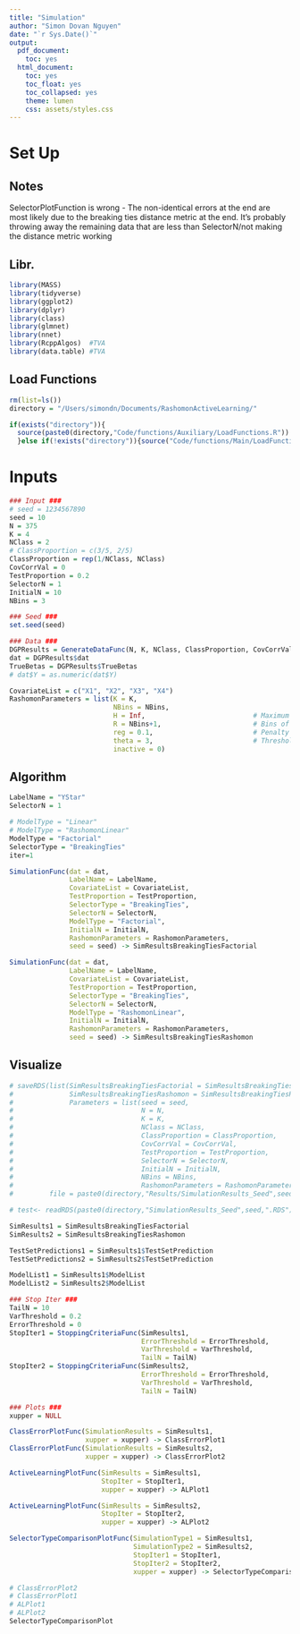 ```yaml
---
title: "Simulation"
author: "Simon Dovan Nguyen"
date: "`r Sys.Date()`"
output:
  pdf_document:
    toc: yes
  html_document:
    toc: yes
    toc_float: yes
    toc_collapsed: yes
    theme: lumen
    css: assets/styles.css
---
```


# Set Up

## Notes

SelectorPlotFunction is wrong - The non-identical errors at the end are most likely due to the breaking ties distance metric at the end. It's probably throwing away the remaining data that are less than SelectorN/not making the distance metric working 

## Libr.

```r
library(MASS)
library(tidyverse)
library(ggplot2)
library(dplyr)
library(class)
library(glmnet)
library(nnet)
library(RcppAlgos)  #TVA
library(data.table) #TVA
```

## Load Functions

```r
rm(list=ls())
directory = "/Users/simondn/Documents/RashomonActiveLearning/"

if(exists("directory")){
  source(paste0(directory,"Code/functions/Auxiliary/LoadFunctions.R"))
  }else if(!exists("directory")){source("Code/functions/Main/LoadFunctions.R")}

```

# Inputs

```r
### Input ###
# seed = 1234567890
seed = 10
N = 375
K = 4
NClass = 2
# ClassProportion = c(3/5, 2/5)
ClassProportion = rep(1/NClass, NClass)
CovCorrVal = 0
TestProportion = 0.2
SelectorN = 1
InitialN = 10
NBins = 3
```

```r
### Seed ###
set.seed(seed)

### Data ###
DGPResults = GenerateDataFunc(N, K, NClass, ClassProportion, CovCorrVal, NBins = NBins)
dat = DGPResults$dat
TrueBetas = DGPResults$TrueBetas
# dat$Y = as.numeric(dat$Y)
```

```r
CovariateList = c("X1", "X2", "X3", "X4")
RashomonParameters = list(K = K, 
                          NBins = NBins,
                          H = Inf,                           # Maximum number of pools/splits
                          R = NBins+1,                       # Bins of each arm (assume 0 exists)
                          reg = 0.1,                         # Penalty on the splits
                          theta = 3,                         # Threshold; determine relative to best model
                          inactive = 0)
```

## Algorithm
```r
LabelName = "YStar"
SelectorN = 1
```

```r
# ModelType = "Linear"
# ModelType = "RashomonLinear"
ModelType = "Factorial"
SelectorType = "BreakingTies"
iter=1
``` 

```r
SimulationFunc(dat = dat,
               LabelName = LabelName,
               CovariateList = CovariateList,
               TestProportion = TestProportion,
               SelectorType = "BreakingTies",
               SelectorN = SelectorN,
               ModelType = "Factorial",
               InitialN = InitialN,
               RashomonParameters = RashomonParameters,
               seed = seed) -> SimResultsBreakingTiesFactorial
```

```r
SimulationFunc(dat = dat,
               LabelName = LabelName,
               CovariateList = CovariateList,
               TestProportion = TestProportion,
               SelectorType = "BreakingTies",
               SelectorN = SelectorN,
               ModelType = "RashomonLinear",
               InitialN = InitialN,
               RashomonParameters = RashomonParameters,
               seed = seed) -> SimResultsBreakingTiesRashomon

```

## Visualize

```r
# saveRDS(list(SimResultsBreakingTiesFactorial = SimResultsBreakingTiesFactorial,
#              SimResultsBreakingTiesRashomon = SimResultsBreakingTiesRashomon,
#              Parameters = list(seed = seed,
#                                N = N,
#                                K = K,
#                                NClass = NClass,
#                                ClassProportion = ClassProportion,
#                                CovCorrVal = CovCorrVal,
#                                TestProportion = TestProportion,
#                                SelectorN = SelectorN,
#                                InitialN = InitialN,
#                                NBins = NBins,
#                                RashomonParameters = RashomonParameters)),
#         file = paste0(directory,"Results/SimulationResults_Seed",seed,".RDS"))

# test<- readRDS(paste0(directory,"SimulationResults_Seed",seed,".RDS"))
```


```r
SimResults1 = SimResultsBreakingTiesFactorial
SimResults2 = SimResultsBreakingTiesRashomon
```

```r
TestSetPredictions1 = SimResults1$TestSetPrediction
TestSetPredictions2 = SimResults2$TestSetPrediction

ModelList1 = SimResults1$ModelList
ModelList2 = SimResults2$ModelList
```

```r
### Stop Iter ###
TailN = 10
VarThreshold = 0.2
ErrorThreshold = 0
StopIter1 = StoppingCriteriaFunc(SimResults1, 
                                 ErrorThreshold = ErrorThreshold,
                                 VarThreshold = VarThreshold, 
                                 TailN = TailN)
StopIter2 = StoppingCriteriaFunc(SimResults2, 
                                 ErrorThreshold = ErrorThreshold,
                                 VarThreshold = VarThreshold, 
                                 TailN = TailN)

### Plots ###
xupper = NULL

ClassErrorPlotFunc(SimulationResults = SimResults1,
                   xupper = xupper) -> ClassErrorPlot1
ClassErrorPlotFunc(SimulationResults = SimResults2,
                   xupper = xupper) -> ClassErrorPlot2

ActiveLearningPlotFunc(SimResults = SimResults1,
                       StopIter = StopIter1,
                       xupper = xupper) -> ALPlot1

ActiveLearningPlotFunc(SimResults = SimResults2,
                       StopIter = StopIter2,
                       xupper = xupper) -> ALPlot2

SelectorTypeComparisonPlotFunc(SimulationType1 = SimResults1,
                               SimulationType2 = SimResults2,
                               StopIter1 = StopIter1,
                               StopIter2 = StopIter2,
                               xupper = xupper) -> SelectorTypeComparisonPlot
```

```r
# ClassErrorPlot2
# ClassErrorPlot1
# ALPlot1
# ALPlot2
SelectorTypeComparisonPlot
```




